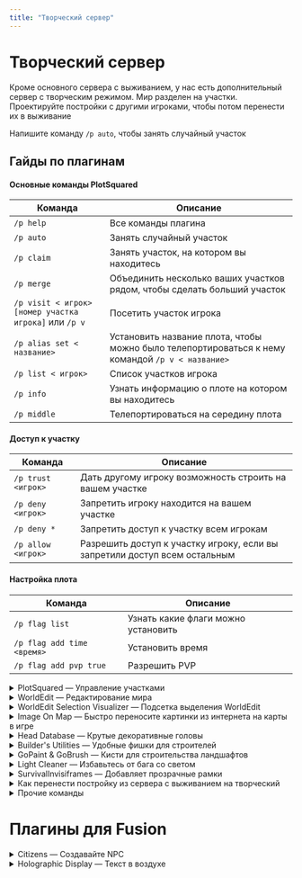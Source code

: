 ```yaml
---
title: "Творческий сервер"
---
```


# Творческий сервер

Кроме основного сервера с выживанием, у нас есть дополнительный сервер с творческим режимом. Мир разделен на участки. Проектируйте постройки с другими игроками, чтобы потом перенести их в выживание

Напишите команду `/p auto`, чтобы занять случайный участок

## Гайды по плагинам

<CollapseBlock>

<Collapse summary="PlotSquared — Управление участками">

#### Основные команды PlotSquared

| Команда                                               | Описание                                                                                         |
|-------------------------------------------------------|--------------------------------------------------------------------------------------------------|
| `/p help`                                             | Все команды плагина                                                                              |
| `/p auto`                                             | Занять случайный участок                                                                         |
| `/p claim`                                            | Занять участок, на котором вы находитесь                                                         |
| `/p merge`                                            | Объединить несколько ваших участков рядом, чтобы сделать больший участок                         |
| `/p visit < игрок> [номер участка игрока]` или `/p v` | Посетить участок игрока                                                                          |
| `/p alias set < название>`                            | Установить название плота, чтобы можно было телепортироваться к нему командой `/p v < название>` |
| `/p list < игрок>`                                    | Список участков игрока                                                                           |
| `/p info`                                             | Узнать информацию о плоте на котором вы находитесь                                               |
| `/p middle`                                           | Телепортироваться на середину плота                                                              |

#### Доступ к участку

| Команда            | Описание                                                                   |
|--------------------|----------------------------------------------------------------------------|
| `/p trust <игрок>` | Дать другому игроку возможность строить на вашем участке                   |
| `/p deny <игрок>`  | Запретить игроку находится на вашем участке                                |
| `/p deny *`        | Запретить доступ к участку всем игрокам                                    |
| `/p allow <игрок>` | Разрешить доступ к участку игроку, если вы запретили доступ всем остальным |

#### Настройка плота

| Команда                    | Описание                            |
|----------------------------|-------------------------------------|
| `/p flag list`             | Узнать какие флаги можно установить |
| `/p flag add time <время>` | Установить время                    |
| `/p flag add pvp true`     | Разрешить PVP                       |

</Collapse>

</CollapseBlock>

<details> 

<summary>PlotSquared — Управление участками</summary>

</details>

<details>

<summary>WorldEdit — Редактирование мира</summary>

### WorldEdit

Плагин слишком большой и сложный, и все и так его знают, поэтому мне лень писать по нему гайд
  
Если вы не знаете, то можете прочитать вот этот: [minecraft.fandom.com/ru/wiki/WorldEdit](https://minecraft.fandom.com/ru/wiki/WorldEdit)

</details>

<details>

<summary>WorldEdit Selection Visualizer — Подсетка выделения WorldEdit</summary>

### WorldEdit Selection Visualizer

Показывает выделенную территорию частицами. Можно включать и выключать командой `/wesv toggle`

![](/assets/creative/wesv.png)

</details>

<details>

<summary>Image On Map — Быстро переносите картинки из интернета на карты в игре</summary>

### Image On Map

- Поддерживаются форматы PNG, JPEG и GIF
- Большие изображения автоматически будут разделены на несколько частей. Например, картинка размером **1024x1024** будет автоматически порезана на 16 карт
- Изображение автоматически центрируется

### Быстрый гайд

1. Подготовьте изображение. Если вы хотите, чтобы у вас была карта размером **1x1**, то она должна быть размером **128x128** пикселей. Если вы хотите карту размером **3x2**, то картинка должна быть размером **384x256** пикселей, и так далее. Этот шаг можно избежать, если использовать функцию, о которой будет рассказано чуть позже
2. Далее вам нужно получить ссылку на изображение, которую дальше мы будем называть URL. Вы можете воспользоваться хостингом картинок, вроде [Imgur](https://imgur.com). Загрузите изображение, скопируйте ссылку, и убедитесь, что она кончается на `.png` или `.jpeg` . Для этого вы можете кликнуть по загруженному вами изображению ПКМ, и нажать на `Скопировать ссылку на изображение`
3. Убедитесь, что у вас есть свободный слот в инвентаре, чтобы плагин мог выдать вам карту. Затем, напишите команду `/tomap <URL>` 
4. Вы получите карту, которую можно установить в рамки. Плагин автоматически поставит все карты, вам нужно только подготовить достаточное количество рамок

### Дополнительные функции

- Вы можете изменить размер карты, которую хотите получить. Если вы напишите команду `/tomap <URL> resize` , то получите карту размером 1x1.
  - Если вы хотите получить карту другого размера, то вы можете указать ширину и высоту. Команда `/tomap <URL> resize 2 4` сгенерирует карту размером 2 блока в ширину и 4 блока в высоту
  - Вы можете заменить способ изменения размера, заменяя `resize` на другие ключевые слова в команде `/tomap`
    - `resize-stretched` , чтобы растянуть
    - `resize-covered`, чтобы обрезать

![](/assets/creative/imageonmap.png)
        
- Команда `/maps` открывает GUI, в котором вы можете управлять созданными вами картами
- Команда `/maptool` дополнительные инструменты для управления картами, которая скорее всего вам не будет нужна, но она есть

</details>

<details>

<summary>Head Database — Крутые декоративные головы</summary>

### Head Database

Плагин **Head Database** добавляет удобное меню через которое вы можете искать и получать декоративные головы игроков

`/headdb`, `/hdb` или `/heads` — открывает меню плагина

`/phead <ник>` — получить голову игрока

![](/assets/creative/hdb.png)

</details>

<details>

<summary>Builder's Utilities — Удобные фишки для строителей</summary>

### Builder's Utilities

Добавляет сокращения для команд WorldEdit, возможность быстро включать ночное зрение, no-clip, и ещё кучу мелких фишек

### Основное меню

Команда `/bu` или `/butil` открывает меню, в котором вы можете включить следующие возможности:

![](/assets/creative/bu1.png)

- Открывать железные люки как деревянные
- Ломать только один полублок, вместо двух
- Поворачивать глазированную керамику
- Ночное зрение
- No-clip — автоматически входите в gm3, когда подлетаете к блокам
- Advanced Fly — убирает эффект скольжения в полёте

### Другие команды

`/secretblocks`, `/blocks` — Меню, в котором вы можете быстро получить блоки, которые нельзя найти в творческом инвентаре. Барьер, яйцо дракона, дебаг-палку и спавнер

![](/assets/creative/bu2.png)

`/banner`, `/bm` — Открывает редактор баннеров

![](/assets/creative/bu3.gif)


`/color`, `/armorcolor` — Редактор цвета кожаной брони

![](/assets/creative/bu4.gif)

`/noclip`, `/nc` — Переключает No-clip

`/nv`, `/n` — Переключает ночное зрение

`/advfly`, `/af` — Переключает Advanced Fly

### Упрощение команды deform

`//scale [size]` — Команда deform size

`//derot [axis] [degrees]` — Команда deform rotate

`//twist [axis] [degrees]` — Команда deform twist

### Упрощение команд WorldEdit

`//1` → `//pos1`

`//2`→ `//pos2`

`//c` → `//copy`

`//s` → `//set`

`//f` → `//flip`

`//pa` → `//paste`

`//cub` → `//sel cuboid`

`//con` → `//sel convex`

</details>

<details> 

<summary>GoPaint & GoBrush — Кисти для строительства ландшафтов</summary>

### GoPaint & GoBrush

Чтобы использовать GoPaint, возьмите обычное перо `minecraft:feather`

ЛКМ, чтобы открыть настройки. ПКМ, чтобы использовать кисть

GoBrush — тоже самое, но вместо пера используйте кремень `minecraft:flint`

`/gb`, `/gobrush` — Остальные команды GoBrush

`/gp`, `/gopaint` — Остальные команды GoPaint

</details> 

<details>

<summary>Light Cleaner — Избавьтесь от бага со светом</summary>

### Light Cleaner

Сталкивались с проблемой, когда свет багался, и приходилось вручную ставить блоки рядом с ним, чтобы его восстановить? С этим плагином — это больше не проблема 

`/cleanlight` — восстанавливает свет в радиусе вашей прорисовки

`/cleanlight <число>` — восстанавливает свет в радиусе в чанках

</details>

<details>

<summary>SurvivalInvisiframes — Добавляет прозрачные рамки</summary>

### SurvivalInvisiframes

`/iframe get` — получить прозрачную рамку

</details>

<details>

<summary>Как перенести постройку из сервера с выживанием на творческий</summary>

### Перенести постройку из сервера с выживанием

На сервере с выживанием работают команды для выделения из WorldEdit:

Например, `//pos1`, `//pos2`, `//expand` и другие

Вы можете выделить нужную вам территорию, затем написать `//copy` и `//schem save`, чтобы сохранить схематику

Схематики будут синхронизированы c творческим сервером, и вы сможете загрузить их командой `//schem load`, а затем вставить их командой `//paste` на творческом сервере

</details>

<details>

<summary>Прочие команды</summary>

### Прочие команды

`/tp`, `/give`, `/list`, `/tps`, `/gamemode`, `/gm`, `/fly`, `/speed`, `/heal`, `/feed`, `/suicide`, `/tptoggle`, `/top`, `/up`, `/back`, `/enderchest`, `/workbench`, `/god`, `/near`, `/enchant`, `/exp`

Работает компас из WorldEdit

</details>

# Плагины для Fusion

<details>

<summary>Citizens — Создавайте NPC</summary>

### Citizens

Большой и сложный плагин, который позволяет создавать NPC

Используйте команду `/npc help`, чтобы разобраться в нём самостоятельно
  
Если не выйдет, то смотрите гайды на Youtube: [https://www.youtube.com/watch?v=Nja1ih3bKRM&feature=emb_title](https://www.youtube.com/watch?v=Nja1ih3bKRM&feature=emb_title)

</details>
  
<details>
  
<summary>Holographic Display — Текст в воздухе</summary>

### Holographic Display

Напишите команду `/hd help`, чтобы узнать, как пользоваться плагином

Если не разберетесь, то вот гайд на Youtube: [https://www.youtube.com/watch?v=WGI0NGHkKcg&feature=emb_logo](https://www.youtube.com/watch?v=WGI0NGHkKcg&feature=emb_logo)

</details>
